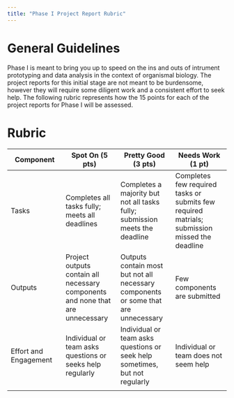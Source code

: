 ```yaml
---
title: "Phase I Project Report Rubric"
---
```


# General Guidelines

Phase I is meant to bring you up to speed on the ins and outs of intrument prototyping and data analysis in the context of organismal biology. The project reports for this initial stage are not meant to be burdensome, however they will require some diligent work and a consistent effort to seek help. The following rubric represents how the 15 points for each of the project reports for Phase I will be assessed.

# Rubric
 |Component| **Spot On (5 pts)** |  **Pretty Good (3 pts)** | **Needs Work (1 pt)**  
|--------|-------- |-------- |--------
| Tasks | Completes all tasks fully; meets all deadlines | Completes a majority but not all tasks fully; submission meets the deadline  | Completes few required tasks or submits few required matrials; submission missed the deadline
| Outputs | Project outputs contain all necessary components and none that are unnecessary| Outputs contain most but not all necessary components or some  that are unnecessary  | Few components are submitted
| Effort and Engagement | Individual or team asks questions or seeks help regularly|  Individual or team asks questions or seek help sometimes, but not regularly  |  Individual or team does not seem help
||||
